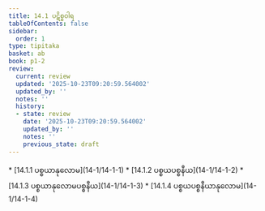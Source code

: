```yaml
---
title: 14.1 ပဋိစ္စဝါရ
tableOfContents: false
sidebar:
  order: 1
type: tipitaka
basket: ab
book: p1-2
review:
  current: review
  updated: '2025-10-23T09:20:59.564002'
  updated_by: ''
  notes: ''
  history:
  - state: review
    date: '2025-10-23T09:20:59.564002'
    updated_by: ''
    notes: ''
    previous_state: draft
---
```



<ReviewStatus review={frontmatter.review} showDetails={true} />

<HypothesisAnnotation frontmatter={frontmatter} />

<DynamicBreadcrumb />



<TableOfContents book="p1-2" section="14.1">
* [14.1.1 ပစ္စယာနုလောမ](14-1/14-1-1)
* [14.1.2 ပစ္စယပစ္စနီယ](14-1/14-1-2)
* [14.1.3 ပစ္စယာနုလောမပစ္စနီယ](14-1/14-1-3)
* [14.1.4 ပစ္စယပစ္စနီယာနုလောမ](14-1/14-1-4)
</TableOfContents>